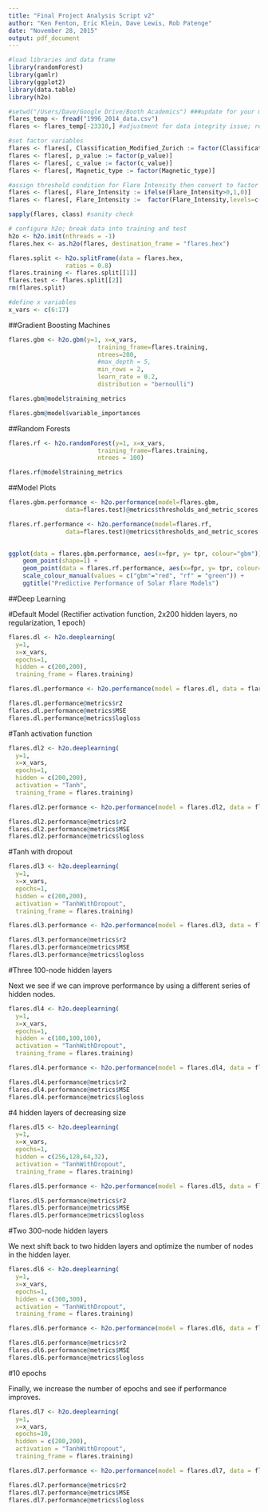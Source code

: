 ```yaml
---
title: "Final Project Analysis Script v2"
author: "Ken Fenton, Eric Klein, Dave Lewis, Rob Patenge"
date: "November 28, 2015"
output: pdf_document
---
```


```r

#load libraries and data frame
library(randomForest)
library(gamlr)
library(ggplot2)
library(data.table)
library(h2o)

#setwd("/Users/Dave/Google Drive/Booth Academics") ###update for your machine
flares_temp <- fread("1996_2014_data.csv")
flares <- flares_temp[-23310,] #adjustment for data integrity issue; remove later

#set factor variables
flares <- flares[, Classification_Modified_Zurich := factor(Classification_Modified_Zurich)]
flares <- flares[, p_value := factor(p_value)]
flares <- flares[, c_value := factor(c_value)]
flares <- flares[, Magnetic_type := factor(Magnetic_type)]

#assign threshold condition for Flare Intensity then convert to factor
flares <- flares[, Flare_Intensity := ifelse(Flare_Intensity>0,1,0)]
flares <- flares[, Flare_Intensity :=  factor(Flare_Intensity,levels=c(0,1),labels=c("no_flare","flare"))]

sapply(flares, class) #sanity check
```

```r

# configure h2o; break data into training and test
h2o <- h2o.init(nthreads = -1)
flares.hex <- as.h2o(flares, destination_frame = "flares.hex")

flares.split <- h2o.splitFrame(data = flares.hex,
                ratios = 0.8)
flares.training <- flares.split[[1]]
flares.test <- flares.split[[2]]
rm(flares.split)

#define x variables
x_vars <- c(6:17)

```

##Gradient Boosting Machines

```r

flares.gbm <- h2o.gbm(y=1, x=x_vars, 
                         training_frame=flares.training, 
                         ntrees=200,
                         #max_depth = 5,
                         min_rows = 2,
                         learn_rate = 0.2,
                         distribution = "bernoulli")
```

```r
flares.gbm@model$training_metrics
```

```r
flares.gbm@model$variable_importances
```


##Random Forests

```r
flares.rf <- h2o.randomForest(y=1, x=x_vars, 
                         training_frame=flares.training,
                         ntrees = 100)
```

```r
flares.rf@model$training_metrics
```

##Model Plots

```r

flares.gbm.performance <- h2o.performance(model=flares.gbm, 
                data=flares.test)@metrics$thresholds_and_metric_scores

flares.rf.performance <- h2o.performance(model=flares.rf, 
                data=flares.test)@metrics$thresholds_and_metric_scores

  
ggplot(data = flares.gbm.performance, aes(x=fpr, y= tpr, colour="gbm")) + 
    geom_point(shape=1) +
    geom_point(data = flares.rf.performance, aes(x=fpr, y= tpr, colour="rf")) +
    scale_colour_manual(values = c("gbm"="red", "rf" = "green")) +
    ggtitle("Predictive Performance of Solar Flare Models")

```

##Deep Learning

#Default Model (Rectifier activation function, 2x200 hidden layers, no regularization, 1 epoch)

```r
flares.dl <- h2o.deeplearning(
  y=1,
  x=x_vars,
  epochs=1, 
  hidden = c(200,200),
  training_frame = flares.training)

flares.dl.performance <- h2o.performance(model = flares.dl, data = flares.test)

```

```r
flares.dl.performance@metrics$r2
flares.dl.performance@metrics$MSE
flares.dl.performance@metrics$logloss
```

#Tanh activation function

```r
flares.dl2 <- h2o.deeplearning(
  y=1,
  x=x_vars,
  epochs=1, 
  hidden = c(200,200),
  activation = "Tanh",
  training_frame = flares.training)

flares.dl2.performance <- h2o.performance(model = flares.dl2, data = flares.test)

```

```r
flares.dl2.performance@metrics$r2
flares.dl2.performance@metrics$MSE
flares.dl2.performance@metrics$logloss
```

#Tanh with dropout

```r
flares.dl3 <- h2o.deeplearning(
  y=1,
  x=x_vars,
  epochs=1, 
  hidden = c(200,200),
  activation = "TanhWithDropout",
  training_frame = flares.training)

flares.dl3.performance <- h2o.performance(model = flares.dl3, data = flares.test)

```

```r
flares.dl3.performance@metrics$r2
flares.dl3.performance@metrics$MSE
flares.dl3.performance@metrics$logloss
```

#Three 100-node hidden layers

Next we see if we can improve performance by using a different series of hidden nodes.

```r
flares.dl4 <- h2o.deeplearning(
  y=1,
  x=x_vars,
  epochs=1, 
  hidden = c(100,100,100),
  activation = "TanhWithDropout",
  training_frame = flares.training)

flares.dl4.performance <- h2o.performance(model = flares.dl4, data = flares.test)

```

```r
flares.dl4.performance@metrics$r2
flares.dl4.performance@metrics$MSE
flares.dl4.performance@metrics$logloss
```

#4 hidden layers of decreasing size

```r
flares.dl5 <- h2o.deeplearning(
  y=1,
  x=x_vars,
  epochs=1, 
  hidden = c(256,128,64,32),
  activation = "TanhWithDropout",
  training_frame = flares.training)

flares.dl5.performance <- h2o.performance(model = flares.dl5, data = flares.test)

```

```r
flares.dl5.performance@metrics$r2
flares.dl5.performance@metrics$MSE
flares.dl5.performance@metrics$logloss
```


#Two 300-node hidden layers

We next shift back to two hidden layers and optimize the number of nodes in the hidden layer.


```r
flares.dl6 <- h2o.deeplearning(
  y=1,
  x=x_vars,
  epochs=1, 
  hidden = c(300,300),
  activation = "TanhWithDropout",
  training_frame = flares.training)

flares.dl6.performance <- h2o.performance(model = flares.dl6, data = flares.test)

```

```r
flares.dl6.performance@metrics$r2
flares.dl6.performance@metrics$MSE
flares.dl6.performance@metrics$logloss
```

#10 epochs

Finally, we increase the number of epochs and see if performance improves.

```r
flares.dl7 <- h2o.deeplearning(
  y=1,
  x=x_vars,
  epochs=10, 
  hidden = c(200,200),
  activation = "TanhWithDropout",
  training_frame = flares.training)

flares.dl7.performance <- h2o.performance(model = flares.dl7, data = flares.test)

```

```r
flares.dl7.performance@metrics$r2
flares.dl7.performance@metrics$MSE
flares.dl7.performance@metrics$logloss
```

